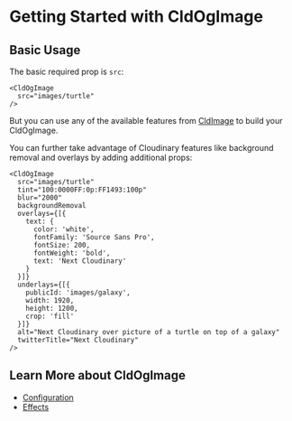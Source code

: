 # Getting Started with CldOgImage

## Basic Usage

The basic required prop is `src`:

```
<CldOgImage
  src="images/turtle"
/>
```

But you can use any of the available features from [CldImage](/components/cldimage/configuration) to build your CldOgImage.

You can further take advantage of Cloudinary features like background removal and overlays by adding additional props:

```
<CldOgImage
  src="images/turtle"
  tint="100:0000FF:0p:FF1493:100p"
  blur="2000"
  backgroundRemoval
  overlays={[{
    text: {
      color: 'white',
      fontFamily: 'Source Sans Pro',
      fontSize: 200,
      fontWeight: 'bold',
      text: 'Next Cloudinary'
    }
  }]}
  underlays={[{
    publicId: 'images/galaxy',
    width: 1920,
    height: 1200,
    crop: 'fill'
  }]}
  alt="Next Cloudinary over picture of a turtle on top of a galaxy"
  twitterTitle="Next Cloudinary"
/>
```

## Learn More about CldOgImage
* [Configuration](/components/cldogimage/configuration)
* [Effects](/components/cldogimage/effects)
